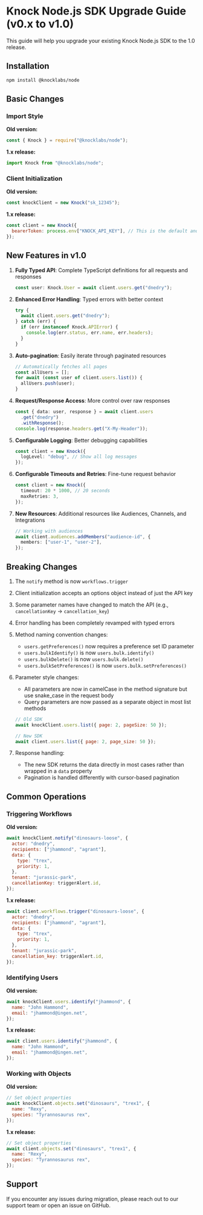 # Knock Node.js SDK Upgrade Guide (v0.x to v1.0)

This guide will help you upgrade your existing Knock Node.js SDK to the 1.0 release.

## Installation

```bash
npm install @knocklabs/node
```

## Basic Changes

### Import Style

**Old version:**

```javascript
const { Knock } = require("@knocklabs/node");
```

**1.x release:**

```javascript
import Knock from "@knocklabs/node";
```

### Client Initialization

**Old version:**

```javascript
const knockClient = new Knock("sk_12345");
```

**1.x release:**

```javascript
const client = new Knock({
  bearerToken: process.env["KNOCK_API_KEY"], // This is the default and can be omitted
});
```

## New Features in v1.0

1. **Fully Typed API**: Complete TypeScript definitions for all requests and responses

   ```typescript
   const user: Knock.User = await client.users.get("dnedry");
   ```

2. **Enhanced Error Handling**: Typed errors with better context

   ```typescript
   try {
     await client.users.get("dnedry");
   } catch (err) {
     if (err instanceof Knock.APIError) {
       console.log(err.status, err.name, err.headers);
     }
   }
   ```

3. **Auto-pagination**: Easily iterate through paginated resources

   ```typescript
   // Automatically fetches all pages
   const allUsers = [];
   for await (const user of client.users.list()) {
     allUsers.push(user);
   }
   ```

4. **Request/Response Access**: More control over raw responses

   ```typescript
   const { data: user, response } = await client.users
     .get("dnedry")
     .withResponse();
   console.log(response.headers.get("X-My-Header"));
   ```

5. **Configurable Logging**: Better debugging capabilities

   ```typescript
   const client = new Knock({
     logLevel: "debug", // Show all log messages
   });
   ```

6. **Configurable Timeouts and Retries**: Fine-tune request behavior

   ```typescript
   const client = new Knock({
     timeout: 20 * 1000, // 20 seconds
     maxRetries: 3,
   });
   ```

7. **New Resources**: Additional resources like Audiences, Channels, and Integrations
   ```typescript
   // Working with audiences
   await client.audiences.addMembers("audience-id", {
     members: ["user-1", "user-2"],
   });
   ```

## Breaking Changes

1. The `notify` method is now `workflows.trigger`
2. Client initialization accepts an options object instead of just the API key
3. Some parameter names have changed to match the API (e.g., `cancellationKey` → `cancellation_key`)
4. Error handling has been completely revamped with typed errors
5. Method naming convention changes:
   - `users.getPreferences()` now requires a preference set ID parameter
   - `users.bulkIdentify()` is now `users.bulk.identify()`
   - `users.bulkDelete()` is now `users.bulk.delete()`
   - `users.bulkSetPreferences()` is now `users.bulk.setPreferences()`
6. Parameter style changes:

   - All parameters are now in camelCase in the method signature but use snake_case in the request body
   - Query parameters are now passed as a separate object in most list methods

   ```javascript
   // Old SDK
   await knockClient.users.list({ page: 2, pageSize: 50 });

   // New SDK
   await client.users.list({ page: 2, page_size: 50 });
   ```

7. Response handling:
   - The new SDK returns the data directly in most cases rather than wrapped in a `data` property
   - Pagination is handled differently with cursor-based pagination

## Common Operations

### Triggering Workflows

**Old version:**

```javascript
await knockClient.notify("dinosaurs-loose", {
  actor: "dnedry",
  recipients: ["jhammond", "agrant"],
  data: {
    type: "trex",
    priority: 1,
  },
  tenant: "jurassic-park",
  cancellationKey: triggerAlert.id,
});
```

**1.x release:**

```javascript
await client.workflows.trigger("dinosaurs-loose", {
  actor: "dnedry",
  recipients: ["jhammond", "agrant"],
  data: {
    type: "trex",
    priority: 1,
  },
  tenant: "jurassic-park",
  cancellation_key: triggerAlert.id,
});
```

### Identifying Users

**Old version:**

```javascript
await knockClient.users.identify("jhammond", {
  name: "John Hammond",
  email: "jhammond@ingen.net",
});
```

**1.x release:**

```javascript
await client.users.identify("jhammond", {
  name: "John Hammond",
  email: "jhammond@ingen.net",
});
```

### Working with Objects

**Old version:**

```javascript
// Set object properties
await knockClient.objects.set("dinosaurs", "trex1", {
  name: "Rexy",
  species: "Tyrannosaurus rex",
});
```

**1.x release:**

```javascript
// Set object properties
await client.objects.set("dinosaurs", "trex1", {
  name: "Rexy",
  species: "Tyrannosaurus rex",
});
```

## Support

If you encounter any issues during migration, please reach out to our support team or open an issue on GitHub.
